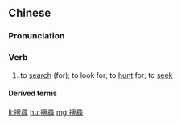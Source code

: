 {{also|搜寻}}
==Chinese==
{{zh-forms|s=搜寻}}

===Pronunciation===
{{zh-pron
|m=sōuxún
|c=sau2 cam4,sau1 cam4
|mn=qz,xm,zz:so-sîm/xm,zz:so͘-sîm
|cat=v
}}

===Verb===
{{zh-verb}}

# to [[search]] (for); to look for; to [[hunt]] for; to [[seek]]

====Derived terms====
{{zh-der|搜尋引擎}}

[[li:搜尋]]
[[hu:搜尋]]
[[mg:搜尋]]